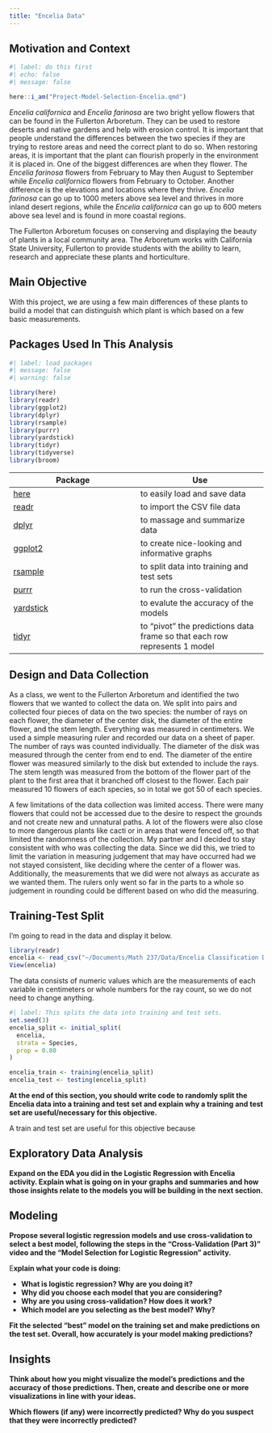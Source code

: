 ```yaml
---
title: "Encelia Data"
---
```


## Motivation and Context

```r
#| label: do this first
#| echo: false
#| message: false

here::i_am("Project-Model-Selection-Encelia.qmd")
```

*Encelia californica* and *Encelia farinosa* are two bright yellow flowers that can be found in the Fullerton Arboretum. They can be used to restore deserts and native gardens and help with erosion control. It is important that people understand the differences between the two species if they are trying to restore areas and need the correct plant to do so. When restoring areas, it is important that the plant can flourish properly in the environment it is placed in. One of the biggest differences are when they flower. The *Encelia farinosa* flowers from February to May then August to September while *Encelia californica* flowers from February to October. Another difference is the elevations and locations where they thrive. *Encelia farinosa* can go up to 1000 meters above sea level and thrives in more inland desert regions, while the *Encelia californica* can go up to 600 meters above sea level and is found in more coastal regions.

The Fullerton Arboretum focuses on conserving and displaying the beauty of plants in a local community area. The Arboretum works with California State University, Fullerton to provide students with the ability to learn, research and appreciate these plants and horticulture.

## Main Objective

With this project, we are using a few main differences of these plants to build a model that can distinguish which plant is which based on a few basic measurements.

## Packages Used In This Analysis

```r
#| label: load packages
#| message: false
#| warning: false

library(here)
library(readr)
library(ggplot2)
library(dplyr)
library(rsample)
library(purrr)
library(yardstick)
library(tidyr)
library(tidyverse)
library(broom)
```

| Package | Use |
|------------------------------------|------------------------------------|
| [here](https://github.com/jennybc/here_here) | to easily load and save data |
| [readr](https://readr.tidyverse.org/) | to import the CSV file data |
| [dplyr](https://dplyr.tidyverse.org/) | to massage and summarize data |
| [ggplot2](https://ggplot2.tidyverse.org/) | to create nice-looking and informative graphs |
| [rsample](https://rsample.tidymodels.org/) | to split data into training and test sets |
| [purrr](https://purrr.tidyverse.org) | to run the cross-validation |
| [yardstick](https://yardstick.tidymodels.org) | to evalute the accuracy of the models |
| [tidyr](https://tidyr.tidyverse.org) | to "pivot" the predictions data frame so that each row represents 1 model |

## Design and Data Collection

As a class, we went to the Fullerton Arboretum and identified the two flowers that we wanted to collect the data on. We split into pairs and collected four pieces of data on the two species: the number of rays on each flower, the diameter of the center disk, the diameter of the entire flower, and the stem length. Everything was measured in centimeters. We used a simple measuring ruler and recorded our data on a sheet of paper. The number of rays was counted individually. The diameter of the disk was measured through the center from end to end. The diameter of the entire flower was measured similarly to the disk but extended to include the rays. The stem length was measured from the bottom of the flower part of the plant to the first area that it branched off closest to the flower. Each pair measured 10 flowers of each species, so in total we got 50 of each species.

A few limitations of the data collection was limited access. There were many flowers that could not be accessed due to the desire to respect the grounds and not create new and unnatural paths. A lot of the flowers were also close to more dangerous plants like cacti or in areas that were fenced off, so that limited the randomness of the collection. My partner and I decided to stay consistent with who was collecting the data. Since we did this, we tried to limit the variation in measuring judgement that may have occurred had we not stayed consistent, like deciding where the center of a flower was. Additionally, the measurements that we did were not always as accurate as we wanted them. The rulers only went so far in the parts to a whole so judgement in rounding could be different based on who did the measuring.

## Training-Test Split

I'm going to read in the data and display it below.

```r
library(readr)
encelia <- read_csv("~/Documents/Math 237/Data/Encelia Classification Data Collection - Sheet1.csv")
View(encelia)
```

The data consists of numeric values which are the measurements of each variable in centimeters or whole numbers for the ray count, so we do not need to change anything.

```r
#| label: This splits the data into training and test sets. 
set.seed(3)
encelia_split <- initial_split(
  encelia,
  strata = Species,
  prop = 0.80
)

encelia_train <- training(encelia_split)
encelia_test <- testing(encelia_split)
```

**At the end of this section, you should write code to randomly split the Encelia data into a training and test set and explain why a training and test set are useful/necessary for this objective.**

A train and test set are useful for this objective because

## Exploratory Data Analysis

**Expand on the EDA you did in the Logistic Regression with Encelia activity. Explain what is going on in your graphs and summaries and how those insights relate to the models you will be building in the next section.**

## Modeling

**Propose several logistic regression models and use cross-validation to select a best model, following the steps in the "Cross-Validation (Part 3)" video and the "Model Selection for Logistic Regression" activity.**

E**xplain what your code is doing:**

-   **What is logistic regression? Why are you doing it?**
-   **Why did you choose each model that you are considering?**
-   **Why are you using cross-validation? How does it work?**
-   **Which model are you selecting as the best model? Why?**

**Fit the selected "best" model on the training set and make predictions on the test set. Overall, how accurately is your model making predictions?**

## **Insights**

**Think about how you might visualize the model's predictions and the accuracy of those predictions. Then, create and describe one or more visualizations in line with your ideas.**

**Which flowers (if any) were incorrectly predicted? Why do you suspect that they were incorrectly predicted?**
